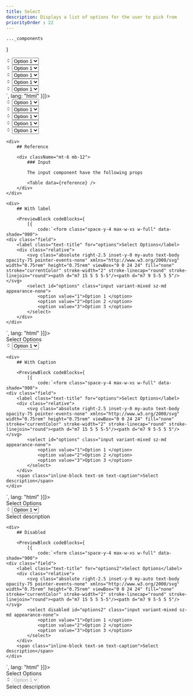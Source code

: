 ```yaml
---
title: Select
description: Displays a list of options for the user to pick from
priorityOrder : 22
---
```



    ..._components
}

<div className="space-y-20">
    <PreviewBlock codeBlocks={
              [{
            code:`<form class="space-y-4 max-w-xs w-full" data-shade="900">
    <div class="field">
        <div class="relative">
            <svg class="absolute right-2.5 inset-y-0 my-auto text-body opacity-75 pointer-events-none" xmlns="http://www.w3.org/2000/svg" width="0.75rem" height="0.75rem" viewBox="0 0 24 24" fill="none" stroke="currentColor" stroke-width="2" stroke-linecap="round" stroke-linejoin="round"><path d="m7 15 5 5 5-5"/><path d="m7 9 5-5 5 5"/></svg>
            <select class="input variant-plain sz-md appearance-none" placeholder="Select an option">
                <option value="1">Option 1 </option>
                <option value="2">Option 2 </option>
                <option value="3">Option 3 </option>
            </select>
        </div>
    </div>
    <div class="field">
        <div class="relative">
            <svg class="absolute right-2.5 inset-y-0 my-auto text-body opacity-75 pointer-events-none" xmlns="http://www.w3.org/2000/svg" width="0.75rem" height="0.75rem" viewBox="0 0 24 24" fill="none" stroke="currentColor" stroke-width="2" stroke-linecap="round" stroke-linejoin="round"><path d="m7 15 5 5 5-5"/><path d="m7 9 5-5 5 5"/></svg>
            <select class="input variant-bottomOutlined sz-md appearance-none" placeholder="Select an option">
                <option value="1">Option 1 </option>
                <option value="2">Option 2 </option>
                <option value="3">Option 3 </option>
            </select>
        </div>
    </div>
    <div class="field">
        <div class="relative">
            <svg class="absolute right-2.5 inset-y-0 my-auto text-body opacity-75 pointer-events-none" xmlns="http://www.w3.org/2000/svg" width="0.75rem" height="0.75rem" viewBox="0 0 24 24" fill="none" stroke="currentColor" stroke-width="2" stroke-linecap="round" stroke-linejoin="round"><path d="m7 15 5 5 5-5"/><path d="m7 9 5-5 5 5"/></svg>
            <select class="input variant-soft sz-md appearance-none" placeholder="Select an option">
                <option value="1">Option 1 </option>
                <option value="2">Option 2 </option>
                <option value="3">Option 3 </option>
            </select>
        </div>
    </div>
    <div class="field">
        <div class="relative">
            <svg class="absolute right-2.5 inset-y-0 my-auto text-body opacity-75 pointer-events-none" xmlns="http://www.w3.org/2000/svg" width="0.75rem" height="0.75rem" viewBox="0 0 24 24" fill="none" stroke="currentColor" stroke-width="2" stroke-linecap="round" stroke-linejoin="round"><path d="m7 15 5 5 5-5"/><path d="m7 9 5-5 5 5"/></svg>
            <select class="input variant-outlined sz-md appearance-none" placeholder="Select an option">
                <option value="1">Option 1 </option>
                <option value="2">Option 2 </option>
                <option value="3">Option 3 </option>
            </select>
        </div>
    </div>
    <div class="field">
        <div class="relative">
            <svg class="absolute right-2.5 inset-y-0 my-auto text-body opacity-75 pointer-events-none" xmlns="http://www.w3.org/2000/svg" width="0.75rem" height="0.75rem" viewBox="0 0 24 24" fill="none" stroke="currentColor" stroke-width="2" stroke-linecap="round" stroke-linejoin="round"><path d="m7 15 5 5 5-5"/><path d="m7 9 5-5 5 5"/></svg>
            <select class="input variant-mixed sz-md appearance-none" placeholder="Select an option">
                <option value="1">Option 1 </option>
                <option value="2">Option 2 </option>
                <option value="3">Option 3 </option>
            </select>
        </div>
    </div>
</form>`,
              lang: "html"
          }]}>
        <form class="space-y-4 max-w-xs w-full" data-shade="900">
            <div class="field">
                <div class="relative">
                    <svg class="absolute right-2.5 inset-y-0 my-auto text-body opacity-75 pointer-events-none" xmlns="http://www.w3.org/2000/svg" width="0.75rem" height="0.75rem" viewBox="0 0 24 24" fill="none" stroke="currentColor" stroke-width="2" stroke-linecap="round" stroke-linejoin="round"><path d="m7 15 5 5 5-5"/><path d="m7 9 5-5 5 5"/></svg>
                    <select class="input variant-plain sz-md appearance-none" placeholder="Select an option">
                        <option value="1">Option 1 </option>
                        <option value="2">Option 2 </option>
                        <option value="3">Option 3 </option>
                    </select>
                </div>
            </div>
            <div class="field">
                <div class="relative">
                    <svg class="absolute right-2.5 inset-y-0 my-auto text-body opacity-75 pointer-events-none" xmlns="http://www.w3.org/2000/svg" width="0.75rem" height="0.75rem" viewBox="0 0 24 24" fill="none" stroke="currentColor" stroke-width="2" stroke-linecap="round" stroke-linejoin="round"><path d="m7 15 5 5 5-5"/><path d="m7 9 5-5 5 5"/></svg>
                    <select class="input variant-bottomOutlined sz-md appearance-none" placeholder="Select an option">
                        <option value="1">Option 1 </option>
                        <option value="2">Option 2 </option>
                        <option value="3">Option 3 </option>
                    </select>
                </div>
            </div>
            <div class="field">
                <div class="relative">
                    <svg class="absolute right-2.5 inset-y-0 my-auto text-body opacity-75 pointer-events-none" xmlns="http://www.w3.org/2000/svg" width="0.75rem" height="0.75rem" viewBox="0 0 24 24" fill="none" stroke="currentColor" stroke-width="2" stroke-linecap="round" stroke-linejoin="round"><path d="m7 15 5 5 5-5"/><path d="m7 9 5-5 5 5"/></svg>
                    <select class="input variant-soft sz-md appearance-none" placeholder="Select an option">
                        <option value="1">Option 1 </option>
                        <option value="2">Option 2 </option>
                        <option value="3">Option 3 </option>
                    </select>
                </div>
            </div>
            <div class="field">
                <div class="relative">
                    <svg class="absolute right-2.5 inset-y-0 my-auto text-body opacity-75 pointer-events-none" xmlns="http://www.w3.org/2000/svg" width="0.75rem" height="0.75rem" viewBox="0 0 24 24" fill="none" stroke="currentColor" stroke-width="2" stroke-linecap="round" stroke-linejoin="round"><path d="m7 15 5 5 5-5"/><path d="m7 9 5-5 5 5"/></svg>
                    <select class="input variant-outlined sz-md appearance-none" placeholder="Select an option">
                        <option value="1">Option 1 </option>
                        <option value="2">Option 2 </option>
                        <option value="3">Option 3 </option>
                    </select>
                </div>
            </div>
            <div class="field">
                <div class="relative">
                    <svg class="absolute right-2.5 inset-y-0 my-auto text-body opacity-75 pointer-events-none" xmlns="http://www.w3.org/2000/svg" width="0.75rem" height="0.75rem" viewBox="0 0 24 24" fill="none" stroke="currentColor" stroke-width="2" stroke-linecap="round" stroke-linejoin="round"><path d="m7 15 5 5 5-5"/><path d="m7 9 5-5 5 5"/></svg>
                    <select class="input variant-mixed sz-md appearance-none" placeholder="Select an option">
                        <option value="1">Option 1 </option>
                        <option value="2">Option 2 </option>
                        <option value="3">Option 3 </option>
                    </select>
                </div>
            </div>
        </form>
    </PreviewBlock>

    <div>
        ## Reference

        <div className="mt-6 mb-12"> 
            ### Input 

            The input component have the following props

            <Table data={reference} />
        </div>
    </div>

    <div>
        ## With label

        <PreviewBlock codeBlocks={
            [{
                code:`<form class="space-y-4 max-w-xs w-full" data-shade="900">
    <div class="field">
        <label class="text-title" for="options">Select Options</label>
        <div class="relative">
            <svg class="absolute right-2.5 inset-y-0 my-auto text-body opacity-75 pointer-events-none" xmlns="http://www.w3.org/2000/svg" width="0.75rem" height="0.75rem" viewBox="0 0 24 24" fill="none" stroke="currentColor" stroke-width="2" stroke-linecap="round" stroke-linejoin="round"><path d="m7 15 5 5 5-5"/><path d="m7 9 5-5 5 5"/></svg>
            <select id="options" class="input variant-mixed sz-md appearance-none">
                <option value="1">Option 1 </option>
                <option value="2">Option 2 </option>
                <option value="3">Option 3 </option>
            </select>
        </div>
    </div>
</form>`,
            lang: "html"
        }]}>
            <form class="space-y-4 max-w-xs w-full" data-shade="900">
                <div class="field">
                    <label class="text-title" for="options">Select Options</label>
                    <div class="relative">
                        <svg class="absolute right-2.5 inset-y-0 my-auto text-body opacity-75 pointer-events-none" xmlns="http://www.w3.org/2000/svg" width="0.75rem" height="0.75rem" viewBox="0 0 24 24" fill="none" stroke="currentColor" stroke-width="2" stroke-linecap="round" stroke-linejoin="round"><path d="m7 15 5 5 5-5"/><path d="m7 9 5-5 5 5"/></svg>
                        <select id="options" class="input variant-mixed sz-md appearance-none">
                            <option value="1">Option 1 </option>
                            <option value="2">Option 2 </option>
                            <option value="3">Option 3 </option>
                        </select>
                    </div>
                </div>
            </form>
        </PreviewBlock>
    </div>

    <div>
        ## With Caption

        <PreviewBlock codeBlocks={
            [{
                code:`<form class="space-y-4 max-w-xs w-full" data-shade="900">
    <div class="field">
        <label class="text-title" for="options">Select Options</label>
        <div class="relative">
            <svg class="absolute right-2.5 inset-y-0 my-auto text-body opacity-75 pointer-events-none" xmlns="http://www.w3.org/2000/svg" width="0.75rem" height="0.75rem" viewBox="0 0 24 24" fill="none" stroke="currentColor" stroke-width="2" stroke-linecap="round" stroke-linejoin="round"><path d="m7 15 5 5 5-5"/><path d="m7 9 5-5 5 5"/></svg>
            <select id="options" class="input variant-mixed sz-md appearance-none">
                <option value="1">Option 1 </option>
                <option value="2">Option 2 </option>
                <option value="3">Option 3 </option>
            </select>
        </div>
        <span class="inline-block text-sm text-caption">Select description</span>
    </div>
</form>`,
            lang: "html"
        }]}>
            <form class="space-y-4 max-w-xs w-full" data-shade="900">
                <div class="field">
                    <label class="text-title" for="options">Select Options</label>
                    <div class="relative">
                        <svg class="absolute right-2.5 inset-y-0 my-auto text-body opacity-75 pointer-events-none" xmlns="http://www.w3.org/2000/svg" width="0.75rem" height="0.75rem" viewBox="0 0 24 24" fill="none" stroke="currentColor" stroke-width="2" stroke-linecap="round" stroke-linejoin="round"><path d="m7 15 5 5 5-5"/><path d="m7 9 5-5 5 5"/></svg>
                        <select id="options" class="input variant-mixed sz-md appearance-none">
                            <option value="1">Option 1 </option>
                            <option value="2">Option 2 </option>
                            <option value="3">Option 3 </option>
                        </select>
                    </div>
                    <span class="inline-block text-sm text-caption">Select description</span>
                </div>
            </form>
        </PreviewBlock>
    </div>

    <div>
        ## Disabled

        <PreviewBlock codeBlocks={
            [{
                code:`<form class="space-y-4 max-w-xs w-full" data-shade="900">
    <div class="field">
        <label class="text-title" for="options2">Select Options</label>
        <div class="relative">
            <svg class="absolute right-2.5 inset-y-0 my-auto text-body opacity-75 pointer-events-none" xmlns="http://www.w3.org/2000/svg" width="0.75rem" height="0.75rem" viewBox="0 0 24 24" fill="none" stroke="currentColor" stroke-width="2" stroke-linecap="round" stroke-linejoin="round"><path d="m7 15 5 5 5-5"/><path d="m7 9 5-5 5 5"/></svg>
            <select disabled id="options2" class="input variant-mixed sz-md appearance-none">
                <option value="1">Option 1 </option>
                <option value="2">Option 2 </option>
                <option value="3">Option 3 </option>
            </select>
        </div>
        <span class="inline-block text-sm text-caption">Select description</span>
    </div>
</form>`,
            lang: "html"
        }]}>
            <form class="space-y-4 max-w-xs w-full" data-shade="900">
                <div class="field">
                    <label class="text-title" for="options2">Select Options</label>
                    <div class="relative">
                        <svg class="absolute right-2.5 inset-y-0 my-auto text-body opacity-75 pointer-events-none" xmlns="http://www.w3.org/2000/svg" width="0.75rem" height="0.75rem" viewBox="0 0 24 24" fill="none" stroke="currentColor" stroke-width="2" stroke-linecap="round" stroke-linejoin="round"><path d="m7 15 5 5 5-5"/><path d="m7 9 5-5 5 5"/></svg>
                        <select disabled id="options2" class="input variant-mixed sz-md appearance-none">
                            <option value="1">Option 1 </option>
                            <option value="2">Option 2 </option>
                            <option value="3">Option 3 </option>
                        </select>
                    </div>
                    <span class="inline-block text-sm text-caption">Select description</span>
                </div>
            </form>
        </PreviewBlock>
    </div>
</div>